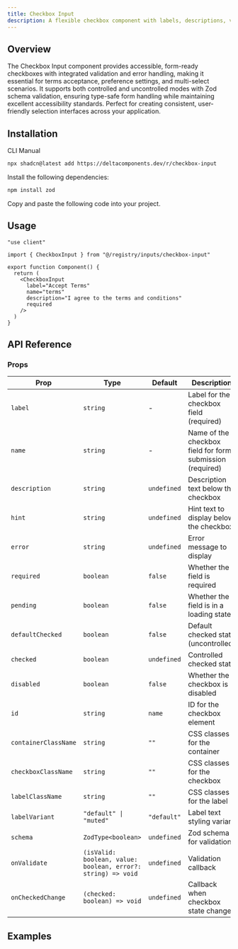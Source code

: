 ```yaml
---
title: Checkbox Input
description: A flexible checkbox component with labels, descriptions, validation, and Zod integration for forms.
---
```


<ComponentPreview name="checkbox-input-demo" />

## Overview

The Checkbox Input component provides accessible, form-ready checkboxes with integrated validation and error handling, making it essential for terms acceptance, preference settings, and multi-select scenarios. It supports both controlled and uncontrolled modes with Zod schema validation, ensuring type-safe form handling while maintaining excellent accessibility standards. Perfect for creating consistent, user-friendly selection interfaces across your application.

## Installation

<Tabs defaultValue="cli">

<TabsList>
  <TabsTrigger value="cli">CLI</TabsTrigger>
  <TabsTrigger value="manual">Manual</TabsTrigger>
</TabsList>

<TabsContent value="cli">

```bash
npx shadcn@latest add https://deltacomponents.dev/r/checkbox-input
```

</TabsContent>

<TabsContent value="manual">

<Steps>

<Step>Install the following dependencies:</Step>

```bash
npm install zod
```

<Step>Copy and paste the following code into your project.</Step>

<ComponentSource name="checkbox-input" />

</Steps>

</TabsContent>

</Tabs>

## Usage

```tsx
"use client"

import { CheckboxInput } from "@/registry/inputs/checkbox-input"

export function Component() {
  return (
    <CheckboxInput
      label="Accept Terms"
      name="terms"
      description="I agree to the terms and conditions"
      required
    />
  )
}
```

## API Reference

### Props

<div className="overflow-x-auto">

| Prop                 | Type                                                         | Default     | Description                                               |
| -------------------- | ------------------------------------------------------------ | ----------- | --------------------------------------------------------- |
| `label`              | `string`                                                     | -           | Label for the checkbox field (required)                   |
| `name`               | `string`                                                     | -           | Name of the checkbox field for form submission (required) |
| `description`        | `string`                                                     | `undefined` | Description text below the checkbox                       |
| `hint`               | `string`                                                     | `undefined` | Hint text to display below the checkbox                   |
| `error`              | `string`                                                     | `undefined` | Error message to display                                  |
| `required`           | `boolean`                                                    | `false`     | Whether the field is required                             |
| `pending`            | `boolean`                                                    | `false`     | Whether the field is in a loading state                   |
| `defaultChecked`     | `boolean`                                                    | `false`     | Default checked state (uncontrolled)                      |
| `checked`            | `boolean`                                                    | `undefined` | Controlled checked state                                  |
| `disabled`           | `boolean`                                                    | `false`     | Whether the checkbox is disabled                          |
| `id`                 | `string`                                                     | `name`      | ID for the checkbox element                               |
| `containerClassName` | `string`                                                     | `""`        | CSS classes for the container                             |
| `checkboxClassName`  | `string`                                                     | `""`        | CSS classes for the checkbox                              |
| `labelClassName`     | `string`                                                     | `""`        | CSS classes for the label                                 |
| `labelVariant`       | `"default" \| "muted"`                                       | `"default"` | Label text styling variant                                |
| `schema`             | `ZodType<boolean>`                                           | `undefined` | Zod schema for validation                                 |
| `onValidate`         | `(isValid: boolean, value: boolean, error?: string) => void` | `undefined` | Validation callback                                       |
| `onCheckedChange`    | `(checked: boolean) => void`                                 | `undefined` | Callback when checkbox state changes                      |

</div>

## Examples
